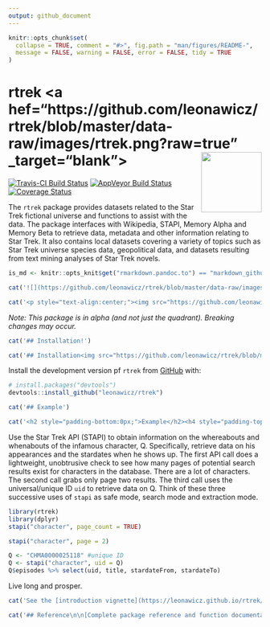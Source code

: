 ```yaml
---
output: github_document
---
```


<!-- README.md is generated from README.Rmd. Please edit that file -->

```r
knitr::opts_chunk$set(
  collapse = TRUE, comment = "#>", fig.path = "man/figures/README-",
  message = FALSE, warning = FALSE, error = FALSE, tidy = TRUE
)
```

# rtrek <a hef="https://github.com/leonawicz/rtrek/blob/master/data-raw/images/rtrek.png?raw=true" _target="blank"><img src="https://github.com/leonawicz/rtrek/blob/master/data-raw/images/rtrek-small.png?raw=true" style="margin-bottom:5px;" width="120" align="right"></a>

[![Travis-CI Build Status](https://travis-ci.org/leonawicz/rtrek.svg?branch=master)](https://travis-ci.org/leonawicz/rtrek)
[![AppVeyor Build Status](https://ci.appveyor.com/api/projects/status/github/leonawicz/rtrek?branch=master&svg=true)](https://ci.appveyor.com/project/leonawicz/rtrek)
[![Coverage Status](https://img.shields.io/codecov/c/github/leonawicz/rtrek/master.svg)](https://codecov.io/github/leonawicz/rtrek?branch=master)
  
The `rtrek` package provides datasets related to the Star Trek fictional universe and functions to assist with the data. The package interfaces with Wikipedia, STAPI, Memory Alpha and Memory Beta to retrieve data, metadata and other information relating to Star Trek. It also contains local datasets covering a variety of topics such as Star Trek universe species data, geopolitical data, and datasets resulting from text mining analyses of Star Trek novels.

```r
is_md <- knitr::opts_knit$get("rmarkdown.pandoc.to") == "markdown_github-ascii_identifiers"
```

```r
cat('![](https://github.com/leonawicz/rtrek/blob/master/data-raw/images/rtrek_app1.png?raw=true)')
```

```r
cat('<p style="text-align:center;"><img src="https://github.com/leonawicz/rtrek/blob/master/data-raw/images/rtrek_app1.png?raw=true" width="100%"></p>')
```

*Note: This package is in alpha (and not just the quadrant). Breaking changes may occur.*
    
```r
cat('## Installation!')
```

```r
cat('## Installation<img src="https://github.com/leonawicz/rtrek/blob/master/data-raw/images/dixon_hill.jpg?raw=true" width=320 style="float: right; padding-left: 10px; padding-bottom:5px;">')
```

Install the development version pf `rtrek` from [GitHub](https://github.com/) with:

``` r
# install.packages("devtools")
devtools::install_github("leonawicz/rtrek")
```



```r
cat('## Example')
```

```r
cat('<h2 style="padding-bottom:0px;">Example</h2><h4 style="padding-top:50px;padding-bottom:0px;">Time to be good detectives. Good thing Data has R installed.</h4>')
```

Use the Star Trek API (STAPI) to obtain information on the whereabouts and whenabouts of the infamous character, Q. Specifically, retrieve data on his appearances and the stardates when he shows up. The first API call does a lightweight, unobtrusive check to see how many pages of potential search results exist for characters in the database. There are a lot of characters. The second call grabs only page two results. The third call uses the universal/unique ID `uid` to retrieve data on Q. Think of these three successive uses of `stapi` as safe mode, search mode and extraction mode.

```r
library(rtrek)
library(dplyr)
stapi("character", page_count = TRUE)

stapi("character", page = 2)

Q <- "CHMA0000025118" #unique ID
Q <- stapi("character", uid = Q)
Q$episodes %>% select(uid, title, stardateFrom, stardateTo)
```

Live long and prosper.

```r
cat('See the [introduction vignette](https://leonawicz.github.io/rtrek/articles/rtrek.html) for more details and examples.')
```

```r
cat('## Reference\n\n[Complete package reference and function documentation](https://leonawicz.github.io/rtrek/)')
```
